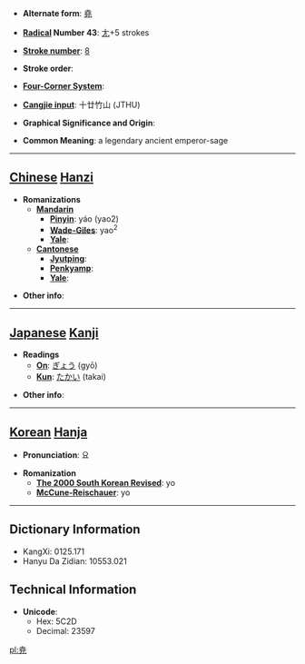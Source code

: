 * '''Alternate form''': [[堯]]

* '''[[Wiktionary:Chinese radical index| Radical]] Number 43''': [[Wiktionary:Chinese radical index 尢|尢]]+5 strokes

* '''[[Wiktionary:Chinese total strokes index|Stroke number]]''': [[Wiktionary:Chinese total strokes index 8|8]]

* '''Stroke order''': 

* '''[[Wiktionary:Chinese four corner index|Four-Corner System]]''': 

* '''[[Wiktionary:Chinese Cangjie index|Cangjie input]]''': 十廿竹山 (JTHU)

* '''Graphical Significance and Origin''': 

* '''Common Meaning''': a legendary ancient emperor-sage

----

== [[Chinese]] [[Hanzi]] ==

* '''Romanizations'''
** '''[[Mandarin]]'''
*** '''[[Pinyin]]''': yáo (yao2)
*** '''[[Wade-Giles]]''': yao<sup>2</sup>
*** '''[[Yale]]''': 
** '''[[Cantonese]]'''
*** '''[[Jyutping]]''':
*** '''[[Penkyamp]]''': 
*** '''[[Yale]]''': 

* '''Other info''': 

----

== [[Japanese]] [[Kanji]] ==

* '''Readings'''
** '''[[On]]''': [[ぎょう]] (gyō)
** '''[[Kun]]''': [[たかい]] (takai)

* '''Other info''':  

----

== [[Korean]] [[Hanja]] ==

* '''Pronunciation''': 요

* '''Romanization'''
** '''[[The 2000 South Korean Revised Romanization|The 2000 South Korean Revised]]''': yo
** '''[[McCune-Reischauer]]''': yo

----

== Dictionary Information ==

* KangXi: 0125.171
* Hanyu Da Zidian: 10553.021

== Technical Information ==

* '''Unicode''':
** Hex: 5C2D
** Decimal: 23597

[[pl:尭]]